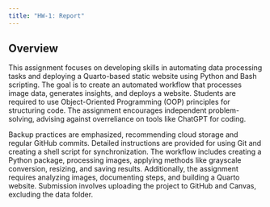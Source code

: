 ---
title: "HW-1: Report"
---

## Overview

This assignment focuses on developing skills in automating data processing tasks and deploying a Quarto-based static website using Python and Bash scripting. The goal is to create an automated workflow that processes image data, generates insights, and deploys a website. Students are required to use Object-Oriented Programming (OOP) principles for structuring code. The assignment encourages independent problem-solving, advising against overreliance on tools like ChatGPT for coding.

Backup practices are emphasized, recommending cloud storage and regular GitHub commits. Detailed instructions are provided for using Git and creating a shell script for synchronization. The workflow includes creating a Python package, processing images, applying methods like grayscale conversion, resizing, and saving results. Additionally, the assignment requires analyzing images, documenting steps, and building a Quarto website. Submission involves uploading the project to GitHub and Canvas, excluding the data folder.
